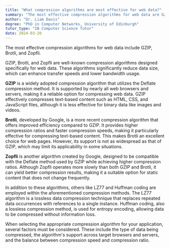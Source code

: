 ```yaml
---
title: "What compression algorithms are most effective for web data?"
summary: "The most effective compression algorithms for web data are GZIP, Brotli, and Zopfli."
author: "Dr. Liam Davis"
degree: "PhD in Computer Networks, University of Edinburgh"
tutor_type: "IB Computer Science Tutor"
date: 2024-03-20
---
```


The most effective compression algorithms for web data include GZIP, Brotli, and Zopfli.

GZIP, Brotli, and Zopfli are well-known compression algorithms designed specifically for web data. These algorithms significantly reduce data size, which can enhance transfer speeds and lower bandwidth usage.

**GZIP** is a widely adopted compression algorithm that utilizes the Deflate compression method. It is supported by nearly all web browsers and servers, making it a reliable option for compressing web data. GZIP effectively compresses text-based content such as HTML, CSS, and JavaScript files, although it is less effective for binary data like images and videos.

**Brotli**, developed by Google, is a more recent compression algorithm that offers improved efficiency compared to GZIP. It provides higher compression ratios and faster compression speeds, making it particularly effective for compressing text-based content. This makes Brotli an excellent choice for web pages. However, its support is not as widespread as that of GZIP, which may limit its applicability in some situations.

**Zopfli** is another algorithm created by Google, designed to be compatible with the Deflate method used by GZIP while achieving higher compression ratios. Although Zopfli operates more slowly than both GZIP and Brotli, it can yield better compression results, making it a suitable option for static content that does not change frequently.

In addition to these algorithms, others like LZ77 and Huffman coding are employed within the aforementioned compression methods. The LZ77 algorithm is a lossless data compression technique that replaces repeated data occurrences with references to a single instance. Huffman coding, also a lossless compression method, is used for entropy encoding, allowing data to be compressed without information loss.

When selecting the appropriate compression algorithm for your application, several factors must be considered. These include the type of data being compressed, the algorithm's support across target browsers and servers, and the balance between compression speed and compression ratio.
    